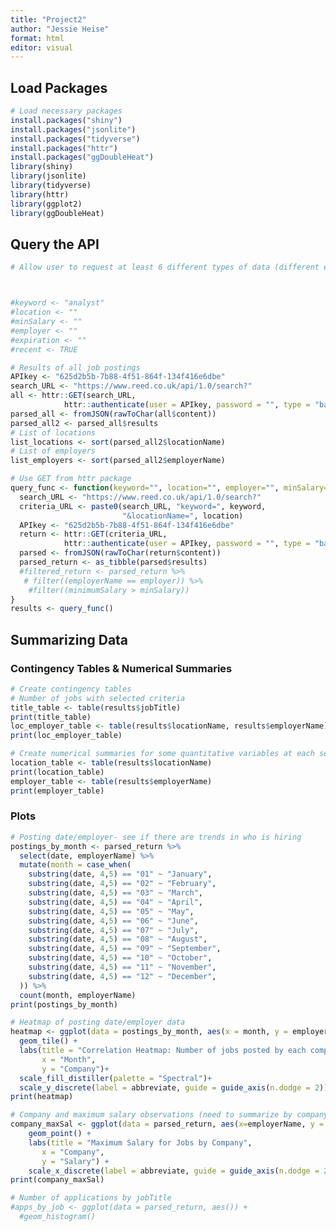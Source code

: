 ```yaml
---
title: "Project2"
author: "Jessie Heise"
format: html
editor: visual
---
```


## Load Packages

```r
# Load necessary packages
install.packages("shiny")
install.packages("jsonlite")
install.packages("tidyverse")
install.packages("httr")
install.packages("ggDoubleHeat")
library(shiny)
library(jsonlite)
library(tidyverse)
library(httr)
library(ggplot2)
library(ggDoubleHeat)
```

## Query the API

```r
# Allow user to request at least 6 different types of data (different endpoints, modify endpoints)



#keyword <- "analyst"
#location <- ""
#minSalary <- ""
#employer <- ""
#expiration <- ""
#recent <- TRUE

# Results of all job postings 
APIkey <- "625d2b5b-7b88-4f51-864f-134f416e6dbe"
search_URL <- "https://www.reed.co.uk/api/1.0/search?"
all <- httr::GET(search_URL, 
            httr::authenticate(user = APIkey, password = "", type = "basic"))
parsed_all <- fromJSON(rawToChar(all$content))
parsed_all2 <- parsed_all$results
# List of locations
list_locations <- sort(parsed_all2$locationName)
# List of employers
list_employers <- sort(parsed_all2$employerName)

# Use GET from httr package
query_func <- function(keyword="", location="", employer="", minSalary=""){
  search_URL <- "https://www.reed.co.uk/api/1.0/search?"
  criteria_URL <- paste0(search_URL, "keyword=", keyword,
                         "&locationName=", location)
  APIkey <- "625d2b5b-7b88-4f51-864f-134f416e6dbe"
  return <- httr::GET(criteria_URL, 
            httr::authenticate(user = APIkey, password = "", type = "basic"))
  parsed <- fromJSON(rawToChar(return$content))
  parsed_return <- as_tibble(parsed$results)
  #filtered_return <- parsed_return %>% 
   # filter((employerName == employer)) %>%
    #filter((minimumSalary > minSalary))
}
results <- query_func()

```

## Summarizing Data

### Contingency Tables & Numerical Summaries

```r
# Create contingency tables
# Number of jobs with selected criteria
title_table <- table(results$jobTitle)
print(title_table)
loc_employer_table <- table(results$locationName, results$employerName)
print(loc_employer_table)

# Create numerical summaries for some quantitative variables at each setting of some of your categorical variables
location_table <- table(results$locationName)
print(location_table)
employer_table <- table(results$employerName)
print(employer_table)
```

### Plots

```r
# Posting date/employer- see if there are trends in who is hiring
postings_by_month <- parsed_return %>%
  select(date, employerName) %>%
  mutate(month = case_when(
    substring(date, 4,5) == "01" ~ "January",
    substring(date, 4,5) == "02" ~ "February",
    substring(date, 4,5) == "03" ~ "March",
    substring(date, 4,5) == "04" ~ "April",
    substring(date, 4,5) == "05" ~ "May",
    substring(date, 4,5) == "06" ~ "June",
    substring(date, 4,5) == "07" ~ "July",
    substring(date, 4,5) == "08" ~ "August",
    substring(date, 4,5) == "09" ~ "September",
    substring(date, 4,5) == "10" ~ "October",
    substring(date, 4,5) == "11" ~ "November",
    substring(date, 4,5) == "12" ~ "December",
  )) %>%
  count(month, employerName)
print(postings_by_month)

# Heatmap of posting date/employer data
heatmap <- ggplot(data = postings_by_month, aes(x = month, y = employerName, fill = n)) +
  geom_tile() +
  labs(title = "Correlation Heatmap: Number of jobs posted by each company by month",
       x = "Month",
       y = "Company")+
  scale_fill_distiller(palette = "Spectral")+
  scale_y_discrete(label = abbreviate, guide = guide_axis(n.dodge = 2))
print(heatmap)

# Company and maximum salary observations (need to summarize by company and drop NA values)
company_maxSal <- ggplot(data = parsed_return, aes(x=employerName, y = maximumSalary)) +
    geom_point() +
    labs(title = "Maximum Salary for Jobs by Company",
       x = "Company",
       y = "Salary") +
    scale_x_discrete(label = abbreviate, guide = guide_axis(n.dodge = 2))
print(company_maxSal)

# Number of applications by jobTitle 
#apps_by_job <- ggplot(data = parsed_return, aes()) +
  #geom_histogram()
```
